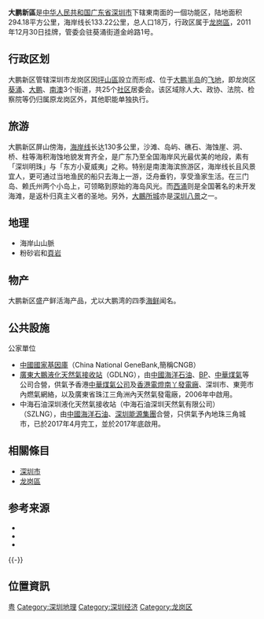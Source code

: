 {{Infobox China County
|county          = 大鹏新区<!-- 区县名称 -->
|Photo           = Dapeng_2566.jpg<!-- 代表照片 -->
|imagesize       = 280<!-- 照片尺寸 -->
|Photoname       = 大鹏所城<!-- 照片说明 -->
|nickname        = <!-- 简称 -->
|Othername       = <!-- 别称 -->
|Oldname         = <!-- 旧称 -->
|nameorigin      = 深圳大鹏半岛<!-- 地名出处 -->
|map             = <!-- 区县在上级行政区内位置的地图 -->
|mapsize         = <!-- 地图尺寸 -->
|map_caption     = <!-- 地图说明 -->
|mapofstate      = <!-- 所属省级行政区的地理位置 -->
|state           = <!-- 所属省级行政区名 -->
|customimage     = <!-- 自定义图像 适合放置{{Location map}}等内容。-->
 
<!-- 概览 -->
|Belong          = [[广东省|广东省]][[深圳市|深圳市]]<!-- [[省|省]][[市|市]]（上级行政区） -->
|Types           = 功能新区<!-- 行政区类别，例如[[县|县]]、[[市辖区|市辖区]]、[[旗|旗]]、[[自治州|自治州]]、[[盟|盟]] -->
|admincode       = <!-- 行政区划代码 -->
|founded         =2011年12月30日 <!-- 建制时间 -->
|dissolved       = <!-- 撤销时间 -->
|neighbor        = <!-- 毗邻 -->
|seat            = [[葵涌街道|葵涌街道]]金岭路1号<!-- 政府所在地  -->
|officerTitle    = 党工委书记<!-- 官衔（默认为“区长”） -->
|officer         = 刘广阳<!-- 首长/区长名字 -->
|officerTitle2   = 管委会主任<!-- 官衔2 -->
|officer2        = <!-- 首长名字2 -->
|division        = 3<!-- 乡级区划数 -->
|town            = <!-- 镇数 -->
|township        = <!-- 乡数 -->
|ethnic_township = <!-- 民族乡数 -->
|subdistrict     = 3<!-- 街道数 -->
|sum             = <!-- 苏木数 -->
|hall            = <!-- 县辖区数 -->
|spirit          = <!-- 城市精神 -->
|dialect         = <!-- 方言 -->
|nation          = <!-- 民族比例 -->
 
<!-- 地理 -->
|coordinate      = <!-- 经纬度 -->
|area_total      = 600<!-- 总面积（勿带单位：平方千米），即陆地面积和海域面积之和 -->
|area_urban_district = <!-- 市区面积（勿带单位：平方千米） -->
|area_urban      = <!-- 城区面积（勿带单位：平方千米） -->
|area_builtup    = <!-- 建成区面积（勿带单位：平方千米） -->
|area land       = 295 km²<!-- 陆地面积 -->
|area hilly      = <!-- 山地面积 -->  
|area flat       = <!-- 平坦地面积 -->    
|area water      = <!-- 内陆水域面积 -->
|area sea        = 305 km²<!-- 海域面积 -->
|area beach      = <!-- 沿海滩涂面积 -->
|area shallow    = <!-- 浅海面积 -->
|area deep       = <!-- 深海面积 -->
|elevation       = <!-- 海拔 -->
|L river         = <!-- 最长河流 -->
|L Lakes         = <!-- 最大湖泊 -->
|Coastline       = 128 km<!-- 海岸线 -->
|climate         = [[副热带季风气候|亚热带季风气候]]<!-- 气候类型 -->
|temperature_mean= <!-- 年平均气温 -->
|precipitation   = <!-- 年降水量 -->
|sunshine hrs    = <!-- 年日照时数 -->
 
<!-- 人口及经济 -->
|census yr       = <!-- 总人口统计年份 -->
|population_total= 20<!-- 总人口（勿带单位：万人） -->
|Housepop        = 4 万人<!-- 户籍人口 -->
|Repop           = 16 万人<!-- 常住人口 -->
|TR              = <!-- 暂住人口 -->
|population_urban= <!-- 市区人口 -->
|population_density= <!-- 人口密度 -->
|density_urban   = <!-- 城区人口密度 -->
|GDP             = <!-- 国内生产总值（勿带单位：元人民币） -->
|GDPPC           = <!-- 人均GDP（勿带单位：元人民币） -->
|GDP as of       = <!-- GDP统计年份 -->
 
<!-- 其他 -->
|time_zone       = <!-- 时区 -->
|city_tree       = <!-- 市树 -->
|county_tree     = <!-- 县树 -->
|city_flower     = <!-- 市花 -->
|county_flower   = <!-- 县花 -->
|city_anthem     = <!-- 市歌 -->
|county_anthem   = <!-- 县歌 -->
|post code       = 518119<!-- 邮政编码 -->
|phone code      = 755<!-- 电话区号（勿加冠码：0） -->
|carlicense      = 粤B<!-- 车牌首号 -->
|web             = http://www.dpxq.gov.cn/<!-- 官方网站 -->
|web_title       = <!-- 网站名称 -->
|footnotes       = <!-- 脚注 -->
}}
{{otheruses|大鹏 (消歧义)}}
'''大鹏新區'''是[[中华人民共和国|中华人民共和国]][[广东省|广东省]][[深圳市|深圳市]]下辖東南面的一個功能区，陆地面积294.18平方公里，海岸线长133.22公里，总人口18万，行政区属于[[龙岗區|龙岗區]]，2011年12月30日挂牌，管委会驻葵涌街道金岭路1号。

== 行政区划 ==
大鹏新区管辖深圳市龙岗区因[[坪山區|坪山區]]設立而形成、位于[[大鹏半岛|大鹏半岛]]的[[飞地|飞地]]，即龙岗区[[葵涌街道|葵涌]]、[[大鹏街道|大鹏]]、[[南澳街道|南澳]]3个街道，共25个[[社区|社区]]居委会。该区域除人大、政协、法院、检察院等仍归属原龙岗区外，其他职能单独执行。

== 旅游 ==
大鹏新区屏山傍海，[[海岸线|海岸线]]长达130多公里，沙滩、岛屿、礁石、海蚀崖、洞、桥、柱等海积海蚀地貌发育齐全，是广东乃至全国海岸风光最优美的地段，素有「深圳明珠」与「东方小夏威夷」之称。特别是南澳海滨旅游区，海岸线长且风景宜人，更可通过当地渔民的船只去海上一游，泛舟垂钓，享受渔家生活。在三门岛、赖氏州两个小岛上，可领略到原始的海岛风光。而[[西涌|西涌]]则是全国著名的未开发海滩，是返朴归真主义者的圣地。另外，[[大鵬所城|大鵬所城]]亦是[[深圳八景|深圳八景]]之一。

==地理==
* 海岸山山脈
* 粉砂岩和[[頁岩|頁岩]]

== 物产 ==
大鹏新区盛产鲜活海产品，尤以大鹏湾的四季[[海鲜|海鲜]]闻名。
== 公共設施 ==
;公家單位
*[[中國國家基因庫|中國國家基因庫]]（China National GeneBank,簡稱CNGB）
*[[廣東大鵬液化天然氣接收站|廣東大鵬液化天然氣接收站]]（GDLNG），由[[中國海洋石油|中國海洋石油]]、[[BP|BP]]、[[中華煤氣|中華煤氣]]等公司合營，供氣予香港[[中華煤氣公司|中華煤氣公司]]及[[香港電燈|香港電燈]][[南丫發電廠|南丫發電廠]]、深圳市、東莞市內燃氣網絡，以及廣東省珠江三角洲內天然氣發電廠，2006年中啟用。
*中海石油深圳液化天然氣接收站（中海石油深圳天然氣有限公司）（SZLNG），由[[中國海洋石油|中國海洋石油]]、[[深圳能源集團|深圳能源集團]]合營，只供氣予內地珠三角城市，已於2017年4月完工，並於2017年底啟用。

== 相關條目 ==
* [[深圳市|深圳市]]
* [[龙岗區|龙岗區]]

== 参考来源 ==
*{{cite news|author=新华网|url=http://news.xinhuanet.com/politics/2011-10/27/c_111129220.htm|title=深圳筹划增设两个功能新区|work=新华网|date=2011-10-27|accessdate=2011-12-21|archive-date=2014-11-21|archive-url=https://web.archive.org/web/20141121050708/http://news.xinhuanet.com/politics/2011-10/27/c_111129220.htm|dead-url=no}}
*{{cite news|author=南方日报|url=http://gd.nfdaily.cn/bl/content/2011-12/26/content_35586034.htm|title=深圳：龙华、大鹏新区将于本周五挂牌成立|work=南方日报|date=2011-12-26|accessdate=2011-12-26|deadurl=yes|archiveurl=https://web.archive.org/web/20130214003008/http://gd.nfdaily.cn/bl/content/2011-12/26/content_35586034.htm|archivedate=2013-02-14}}
*{{cite news|author=腾讯网|url=http://finance.qq.com/a/20111230/000470.htm|title=深圳大鹏新区|work=腾讯网|date=2011-12-30|accessdate=2011-12-30|archive-date=2020-12-04|archive-url=https://web.archive.org/web/20201204181808/https://finance.qq.com/a/20111230/000470.htm}}
{{-}}

==位置資訊==
{{Geographic Location (8-way)
 | 西北 = [[坪山區|坪山區]]
 | 北 = [[惠州市|惠州市]][[惠陽區|惠陽區]]
 | 東北 = [[惠州市|惠州市]][[惠陽區|惠陽區]]<br>''[[大亞灣|大亞灣]]''
 | 西 = [[鹽田區|鹽田區]]<br>''[[大鵬灣_(南海)|大鵬灣]]''
 | 中央 = 大鵬新區
 | 東 = ''[[大亞灣|大亞灣]]''<br>[[惠州市|惠州市]][[惠東縣|惠東縣]]
 | 西南 = ''[[大鵬灣_(南海)|大鵬灣]]''<br>{{HK}}[[大埔區|大埔區]]
 | 南 = ''[[南中國海|南中國海]]''
 | 東南 = ''[[南中國海|南中國海]]''<br>[[惠州市|惠州市]][[惠陽區|惠陽區]]
}} 

{{深圳市龙岗区行政区划}}
{{深圳市行政区划}}
{{广东行政区划}}
{{中国新区}}
{{深圳}}

[[Category:县级行政管理区|粤]]
[[Category:深圳地理|Category:深圳地理]]
[[Category:深圳经济|Category:深圳经济]]
[[Category:龙岗区|Category:龙岗区]]